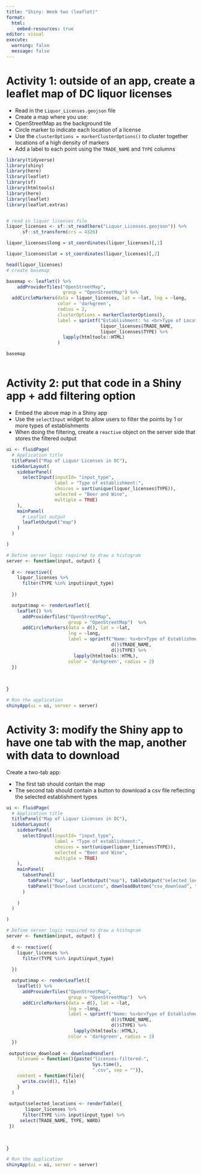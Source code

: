 ---
title: "Shiny: Week two (leaflet)"
format:
  html:
    embed-resources: true
editor: visual
execute: 
  warning: false
  message: false
---

# Activity 1: outside of an app, create a leaflet map of DC liquor licenses

-   Read in the `Liquor_Licenses.geojson` file
-   Create a map where you use:
-   OpenStreetMap as the background tile
-   Circle marker to indicate each location of a license
-   Use the `clusterOptions = markerClusterOptions()` to cluster together locations of a high density of markers
-   Add a label to each point using the `TRADE_NAME` and `TYPE` columns

```{r}

library(tidyverse)
library(shiny)
library(here)
library(leaflet)
library(sf)
library(htmltools)
library(here)
library(leaflet)
library(leaflet.extras)


# read in liquor licenses file
liquor_licenses <- sf::st_read(here("Liquor_Licenses.geojson")) %>%
      sf::st_transform(crs = 4326)

liquor_licenses$long = st_coordinates(liquor_licenses)[,1]

liquor_licenses$lat = st_coordinates(liquor_licenses)[,2]

head(liquor_licenses)
# create basemap

basemap <- leaflet() %>%
    addProviderTiles("OpenStreetMap",
                     group = "OpenStreetMap") %>%
  addCircleMarkers(data = liquor_licenses, lat = ~lat, lng = ~long, 
                   color = 'darkgreen', 
                   radius = 2, 
                   clusterOptions = markerClusterOptions(),
                   label = sprintf("Establishment: %s <br>Type of Location: %s",
                                   liquor_licenses$TRADE_NAME,
                                   liquor_licenses$TYPE) %>%
                     lapply(htmltools::HTML)
                   )

basemap



```

# Activity 2: put that code in a Shiny app + add filtering option

-   Embed the above map in a Shiny app
-   Use the `selectInput` widget to allow users to filter the points by 1 or more types of establishments
-   When doing the filtering, create a `reactive` object on the server side that stores the filtered output

```{r}



ui <- fluidPage(
  # Application title
  titlePanel("Map of Liquor Licenses in DC"),
  sidebarLayout(
    sidebarPanel(
      selectInput(inputId= "input_type",
                  label = "Type of establishment:",
                  choices = sort(unique(liquor_licenses$TYPE)),
                  selected = "Beer and Wine",
                  multiple = TRUE)
    ),
    mainPanel(
      # Leaflet output
      leafletOutput("map")
    )
  )

)

# Define server logic required to draw a histogram
server <- function(input, output) {
  
  d <- reactive({
    liquor_licenses %>%
      filter(TYPE %in% input$input_type)
    
  })

  output$map <- renderLeaflet({
    leaflet() %>%
      addProviderTiles("OpenStreetMap",
                       group = "OpenStreetMap")  %>%
      addCircleMarkers(data = d(), lat = ~lat,
                       lng = ~long,
                       label = sprintf("Name: %s<br>Type of Establishment: %s",
                                       d()$TRADE_NAME,
                                       d()$TYPE) %>%
                         lapply(htmltools::HTML),
                       color = 'darkgreen', radius = 2) 
  })
  
 

}

# Run the application 
shinyApp(ui = ui, server = server)


```

# Activity 3: modify the Shiny app to have one tab with the map, another with data to download

Create a two-tab app:

-   The first tab should contain the map
-   The second tab should contain a button to download a csv file reflecting the selected establishment types


```{r}



ui <- fluidPage(
  # Application title
  titlePanel("Map of Liquor Licenses in DC"),
  sidebarLayout(
    sidebarPanel(
      selectInput(inputId= "input_type",
                  label = "Type of establishment:",
                  choices = sort(unique(liquor_licenses$TYPE)),
                  selected = "Beer and Wine",
                  multiple = TRUE)
    ),
    mainPanel(
      tabsetPanel(
        tabPanel("Map", leafletOutput("map"), tableOutput("selected_locations")),
        tabPanel("Download Locations", downloadButton("csv_download", "Download the locations"))
      )
      
    )
  )

)

# Define server logic required to draw a histogram
server <- function(input, output) {
  
  d <- reactive({
    liquor_licenses %>%
      filter(TYPE %in% input$input_type)
    
  })

  output$map <- renderLeaflet({
    leaflet() %>%
      addProviderTiles("OpenStreetMap",
                       group = "OpenStreetMap")  %>%
      addCircleMarkers(data = d(), lat = ~lat,
                       lng = ~long,
                       label = sprintf("Name: %s<br>Type of Establishment: %s",
                                       d()$TRADE_NAME,
                                       d()$TYPE) %>%
                         lapply(htmltools::HTML),
                       color = 'darkgreen', radius = 2) 
  })
  
 output$csv_download <- downloadHandler(
    filename = function(){paste("licenses-filtered-", 
                                Sys.time(),
                                ".csv", sep = "")},
    content = function(file){
      write.csv(d(), file)
    }
  )
 
 output$selected_locations <- renderTable({
       liquor_licenses %>%
      filter(TYPE %in% input$input_type) %>%
     select(TRADE_NAME, TYPE, WARD)
 })
  
 

}

# Run the application 
shinyApp(ui = ui, server = server)


```
